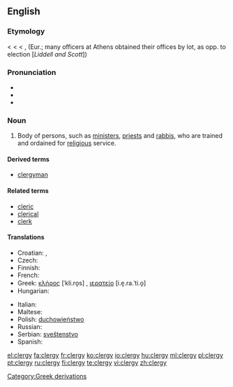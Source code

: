 ==English==

===Etymology===
{{etyl|ang}} {{term|cleric|lang=ang}} < {{etyl|la}} {{term|clericus|clēricus|lang=la}} < {{etyl|grc}} {{term|κληρικός|tr=klērikos|sc=polytonic|lang=grc}} < {{term|κλῆρος|tr=klēros||a casting lots, drawing lots|sc=polytonic|lang=grc}}, (Eur.; many officers at Athens obtained their offices by lot, as opp. to election [''Liddell and Scott''])

===Pronunciation===
* {{IPA|/ˈklɜrdʒi/}}
* {{audio|en-us-clergy.ogg|Audio (US)}}
* {{rhymes|ɜː(r)dʒi}}

===Noun===
{{en-noun|clerg|ies}}

# Body of persons, such as [[minister]]s, [[priest]]s and [[rabbi]]s, who are trained and ordained for [[religious]] service.

====Derived terms====
* [[clergyman]]

====Related terms====
* [[cleric]]
* [[clerical]]
* [[clerk]]

====Translations====
{{trans-top|people trained to officiate at religious ceremonies and services}}
* Croatian: {{t|hr|kler|m|alt=klȇr}}, {{t|hr|svećenstvo|n|alt=svèćenstvo}}
* Czech: {{t-|cs|duchovenstvo|n}}
* Finnish: {{t-|fi|papisto}}
* French: {{t+|fr|clergé}}
* Greek: [[κλήρος]] [ˈkli.ro̞s] {{m}}, [[ιερατείο]] [i.e̞.ra.ˈti.o̞] {{n}}
* Hungarian: {{t|hu|papság}}
{{trans-mid}}
* Italian: {{t+|it|clero|m}}
* Maltese: {{t|mt|kleru|xs=Maltese}}
* Polish: [[duchowieństwo]] {{n}}
* Russian: {{t|ru|духовенство|n|tr=duxov'énstvo|sc=Cyrl}}
* Serbian: [[sveštenstvo]] {{n}}
* Spanish: {{t-|es|clero|m}}
{{trans-bottom}}

[[Category:Greek derivations]]

[[el:clergy]]
[[fa:clergy]]
[[fr:clergy]]
[[ko:clergy]]
[[io:clergy]]
[[hu:clergy]]
[[ml:clergy]]
[[pl:clergy]]
[[pt:clergy]]
[[ru:clergy]]
[[fi:clergy]]
[[te:clergy]]
[[vi:clergy]]
[[zh:clergy]]